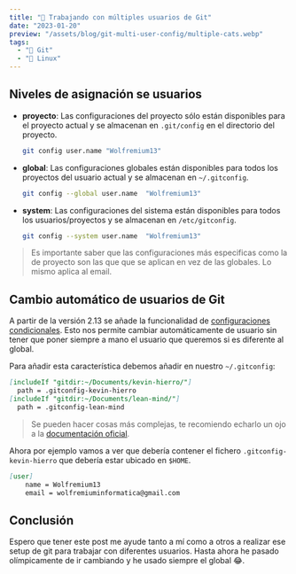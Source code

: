 ```yaml
---
title: "👯 Trabajando con múltiples usuarios de Git"
date: "2023-01-20"
preview: "/assets/blog/git-multi-user-config/multiple-cats.webp"
tags:
  - "🙈 Git"
  - "🐧 Linux"
---
```


## Niveles de asignación se usuarios

- **proyecto**: Las configuraciones del proyecto sólo están disponibles para el
  proyecto actual y se almacenan en `.git/config` en el directorio del proyecto.

  ```bash
  git config user.name "Wolfremium13"
  ```

- **global**: Las configuraciones globales están disponibles para todos los
  proyectos del usuario actual y se almacenan en `~/.gitconfig`.

  ```bash
  git config --global user.name  "Wolfremium13"
  ```

- **system**: Las configuraciones del sistema están disponibles para todos los
  usuarios/proyectos y se almacenan en `/etc/gitconfig`.

  ```bash
  git config --system user.name  "Wolfremium13"
  ```

> Es importante saber que las configuraciones más especificas como la de
> proyecto son las que que se aplican en vez de las globales. Lo mismo aplica al
> email.

## Cambio automático de usuarios de Git

A partir de la versión 2.13 se añade la funcionalidad de
[configuraciones condicionales](https://git-scm.com/docs/git-config#_includes).
Esto nos permite cambiar automáticamente de usuario sin tener que poner siempre
a mano el usuario que queremos si es diferente al global.

Para añadir esta característica debemos añadir en nuestro `~/.gitconfig`:

```markdown
[includeIf "gitdir:~/Documents/kevin-hierro/"]
  path = .gitconfig-kevin-hierro
[includeIf "gitdir:~/Documents/lean-mind/"]
  path = .gitconfig-lean-mind
```

> Se pueden hacer cosas más complejas, te recomiendo echarlo un ojo a la
> [documentación oficial](https://git-scm.com/docs/git-config).

Ahora por ejemplo vamos a ver que debería contener el fichero
`.gitconfig-kevin-hierro` que debería estar ubicado en `$HOME`.

```markdown
[user]
    name = Wolfremium13
    email = wolfremiuminformatica@gmail.com
```

## Conclusión

Espero que tener este post me ayude tanto a mí como a otros a realizar ese setup
de git para trabajar con diferentes usuarios. Hasta ahora he pasado
olímpicamente de ir cambiando y he usado siempre el global 😂.
